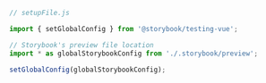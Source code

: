 ```js
// setupFile.js

import { setGlobalConfig } from '@storybook/testing-vue';

// Storybook's preview file location
import * as globalStorybookConfig from './.storybook/preview';

setGlobalConfig(globalStorybookConfig);
```